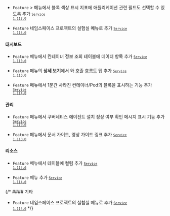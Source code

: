 
- <code class="Feature">Feature</code> <Cmdname sid="side_dashboard" className="uitext" /> &gt; <Cmdname sid="side_containerMap" className="uitext" /> 메뉴에서 블록 색상 표시 지표에 애플리케이션 관련 필드도 선택할 수 있도록 추가 <code class='changelog-service'><a href="../release-notes/service/service-1_112_x"><code class='changelog-service'>Service 1.112.0​</code></a></code>

- <code class="Feature">Feature</code> 네임스페이스 프로젝트의 실험실 메뉴로 <Cmdname sid="pendingPod" className="uitext" /> 추가 <code class='changelog-service'><a href="../release-notes/service/service-1_114_x"><code class='changelog-service'>Service 1.114.0​</code></a></code>

#### 대시보드​

- <code class="Feature">Feature</code> <Cmdname sid="side_containerMap" className="uitext" /> 메뉴에서 컨테이너 정보 조회 테이블에 데이터 항목 추가 <code class='changelog-service'><a href="../release-notes/service/service-1_110_x"><code class='changelog-service'>Service 1.110.0​</code></a></code>

- <code class="Feature">Feature</code> <Cmdname sid="side_containerMap" className="uitext" /> 메뉴의 <b>상세 보기</b>에서 <Cmdname sid="side_remoteAccessStatus" className="uitext" />와 <span class="uitext">호출 흐름도</span> 탭 추가 <code class='changelog-service'><a href="../release-notes/service/service-1_110_x"><code class='changelog-service'>Service 1.110.0​</code></a></code>

- <code class="Feature">Feature</code> <Cmdname sid="side_containerMap" className="uitext" /> 메뉴에서 1분간 사라진 컨테이너/Pod의 블록을 표시하는 기능 추가 <code class='changelog-service'><a href="../release-notes/service/service-1_114_x"><code class='changelog-service'>Service 1.114.0​</code></a></code>

#### 관리​

- <code class="Feature">Feature</code> <Cmdname sid="agentInstall" className="uitext" /> 메뉴에서 쿠버네티스 에이전트 설치 정상 여부 확인 메시지 표시 기능 추가 <code class='changelog-service'><a href="../release-notes/service/service-1_110_x"><code class='changelog-service'>Service 1.110.0​</code></a></code>

- <code class="Feature">Feature</code> <Cmdname sid="agentInstall" className="uitext" /> 메뉴에서 문서 가이드, 영상 가이드 링크 추가 <code class='changelog-service'><a href="../release-notes/service/service-1_110_x"><code class='changelog-service'>Service 1.110.0​</code></a></code>

#### 리소스​

- <code class="Feature">Feature</code> <Cmdname sid="side_nodeDetail" className="uitext" /> 메뉴에서 <Cmdname sid="side_container" className="uitext" /> 테이블에 <Cmdname sid="status" className="uitext" /> 컬럼 추가 <code class='changelog-service'><a href="../release-notes/service/service-1_114_x"><code class='changelog-service'>Service 1.114.0​</code></a></code>

- <code class="Feature">Feature</code> <Cmdname sid="side_clusterOverview" className="uitext" /> 메뉴 추가 <code class='changelog-service'><a href="../release-notes/service/service-1_114_x"><code class='changelog-service'>Service 1.114.0​</code></a></code>

{/* #### 기타​

- <code class="Feature">Feature</code> 네임스페이스 프로젝트의 실험실 메뉴로 <Cmdname sid="pendingPod" className="uitext" /> 추가 <code class='changelog-service'><a href="../release-notes/service/service-1_114_x"><code class='changelog-service'>Service 1.114.0​</code></a></code> */}

